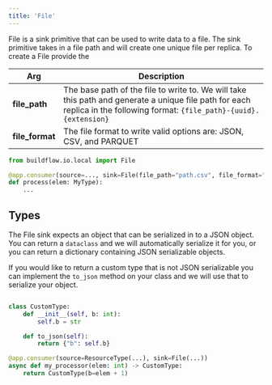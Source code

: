 ```yaml
---
title: 'File'
---
```


File is a sink primitive that can be used to write data to a file. The sink primitive takes in a file path and will create one unique file per replica. To create a File provide the 

| Arg             | Description                                                                                                                                                                 |
|-----------------|-----------------------------------------------------------------------------------------------------------------------------------------------------------------------------|
| **file_path**   | The base path of the file to write to. We will take this path and generate a unique file path for each replica in the following format:  ` {file_path}-{uuid}.{extension} ` |
| **file_format** | The file format to write valid options are: JSON, CSV, and PARQUET                                                                                                          |

```python
from buildflow.io.local import File

@app.consumer(source=..., sink=File(file_path="path.csv", file_format="csv"))
def process(elem: MyType):
    ...
```

## Types

The File sink expects an object that can be serialized in to a JSON object. You can return a `dataclass` and we will automatically serialize it for you, or you can return a dictionary containing JSON serializable objects.

If you would like to return a custom type that is not JSON serializable you can implement the `to_json` method on your class and we will use that to serialize your object.

```python

class CustomType:
    def __init__(self, b: int):
        self.b = str

    def to_json(self):
        return {"b": self.b}

@app.consumer(source=ResourceType(...), sink=File(...))
async def my_processor(elem: int) -> CustomType:
    return CustomType(b=elem + 1)
```